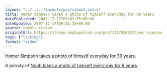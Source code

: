 ```yaml
---
layout: "../../../layouts/posts/post.astro"
title: Homer Simpson takes a photo of himself everyday for 39 years
datePublished: 2007-12-17T09:02:35+00:00
dateUpdated: 2007-12-17T09:02:35+00:00
source: tumblr stream
originalUrl: https://stream.anglepoised.com/post/21783052/homer-simpson-takes-a-photo-of-himself-everyday
tags: ["linklog"]
format: "video"
---
```


[Homer Simpson takes a photo of himself everyday for 39 years][1].

A parody of [Noah takes a photo of himself every day for 6 years][2].

[1]: https://www.youtube.com/watch?v=jJajXv1n_VI
[2]: https://www.youtube.com/watch?v=6B26asyGKDo
